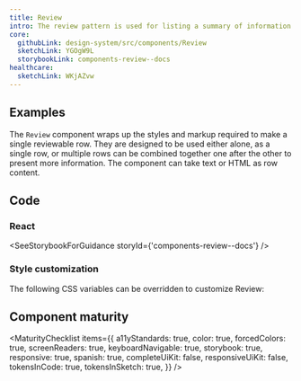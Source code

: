 ```yaml
---
title: Review
intro: The review pattern is used for listing a summary of information entered by a user. Its content includes a heading, value, and edit link.
core:
  githubLink: design-system/src/components/Review
  sketchLink: YGOgW9L
  storybookLink: components-review--docs
healthcare:
  sketchLink: WKjAZvw
---
```


## Examples

The `Review` component wraps up the styles and markup required to make a single reviewable row. They are designed to be used either alone, as a single row, or multiple rows can be combined together one after the other to present more information. The component can take text or HTML as row content.

<StorybookExample componentName="step-list" storyId="components-review--multiple-reviews" />

## Code

### React

<SeeStorybookForGuidance storyId={'components-review--docs'} />

### Style customization

The following CSS variables can be overridden to customize Review:

<ComponentThemeOptions componentname="review" />

## Component maturity

<MaturityChecklist
  items={{
    a11yStandards: true,
    color: true,
    forcedColors: true,
    screenReaders: true,
    keyboardNavigable: true,
    storybook: true,
    responsive: true,
    spanish: true,
    completeUiKit: false,
    responsiveUiKit: false,
    tokensInCode: true,
    tokensInSketch: true,
  }}
/>
